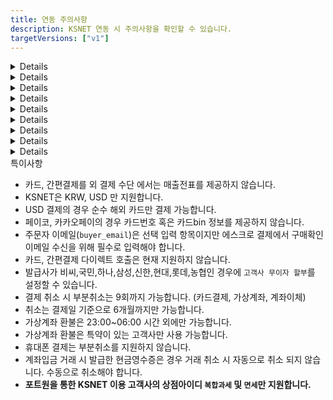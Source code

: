 ```yaml
---
title: 연동 주의사항
description: KSNET 연동 시 주의사항을 확인할 수 있습니다.
targetVersions: ["v1"]
---
```



<Details>
  <p slot="summary">계약 확인사항</p>

  **포트원을 통한 KSNET 이용 고객사의 상점아이디 과세 설정은 반드시 `복합과세`로 설정되어 있어야 합니다. 일반과세, 면세 설정은 지원하지 않습니다.**

  - 키인결제

  - 고객사 부담 무이자 할부 설정

  - 가상계좌 마감일시 지정

  - 가상계좌 환불

  - 간편결제 사용

  - 할부 사용

  - 에스크로 사용, 배송 에스크로만 지원
    - KSNET에서 일반 에스크로, 배송 에스크로 두 가지 유형의 에스크로를 제공합니다. 포트원을 통해 KSNET 에스크로를 사용하려는 경우 반드시 **배송 에스크로** 설정이 되어 있어야 합니다.

  - 휴대폰 결제 시 상품 유형 설정(실물 혹은 디지털)
</Details>

<Details>
  <p slot="summary">특정카드사 고객사 부담 무이자 할부 설정 불가</p>

  KSNET에서 고객사 부담 무이자 할부 설정에 필요한 카드 코드 정보를 일부 카드사에 대해서만 제공하고 있습니다. 카드코드가 제공되지 않는 일부 카드사의 경우 고객사 부담 무이자 할부를 설정할 수 없습니다.
</Details>

<Details>
  <p slot="summary">계좌이체 </p>

  ## 결제창에서 현금영수증 발급 시 사업자번호, 휴대폰 번호에 숫자만 입력해야합니다.

  계좌이체 결제창을 통한 현금영수증 발급 시 휴대폰번호, 사업자 번호는 **숫자만** 입력해야 합니다. 하이픈(-)을 포함한 다른 문자가 포함되는 경우 별다른 에러 표시 없이 결제는 진행되지만 현금영수증이 발급되지 않습니다.
</Details>

<Details>
  <p slot="summary">가상계좌</p>

  ## 예금주명 지정 불가

  가상계좌의 예금주명은 고객사명으로 고정되며 별도 지정이 불가합니다.

  ## 부가세, 면세 금액 설정 지원 안 함

  KSNET는 일회성 가상계좌의 경우 부가세, 면세 금액 설정을 지원하지 않습니다.

  ## 가상계좌 입금기한은 필수 입력 항목

  KSNET에서 가상계좌 입금기한은 선택 입력 항목으로 안내하고 있지만 입력하지 않을 경우 가상계좌 입금기한을 특정할 수 없고 오동작할 가능성이 있어 필수로 입력해야합니다. (포트원에서는 필수 값으로 제한하고 있습니다.)

  ## 가상계좌 입금기한은 **초 단위 UNIX TIMESTAMP 사용**

  `vbank_due` 파라미터로 전달하는 가상계좌 입금기한은 초 단위의 UNIX TIMESTAMP(통상 10자리 자연수)로 입력하여야 합니다. (`api로 가상계좌를 발급하는 경우에만 해당합니다.`)
</Details>

<Details>
  <p slot="summary">에스크로 서비스</p>

  ## 주문자 이메일 필수 입력

  구매 확인을 받기 위한 주문자 이메일을 필수로 입력하여야 합니다.

  ## 등록 소요 시간 존재

  에스크로 거래는 30분 \~ 1시간 뒤 [ksta.ksnet.co.kr](http://ksta.ksnet.co.kr/) > PG 거래내역 > 배송 에스크로 거래조회에서 확인이 가능합니다. 에스크로 정보 수정의 경우도 등록이 완료된 이후부터 가능합니다.

  ## 배송정보 발송일시는 **초 단위 UNIX TIMESTAMP 사용**

  `logis.sent_at` 파라미터로 전달하는 배송정보 발송일시는 초 단위의 UNIX TIMESTAMP(통상 10자리 자연수)로 입력하여야 합니다.
</Details>

<Details>
  <p slot="summary">키인결제</p>

  판매 상품에 대한 구분값으로 **`product_type`** 파라미터를 사용해야 결제가 가능합니다.

  고객사 부담 무이자를 원하시는 경우 PG사와의 별도의 계약 후 **`interest_free_by_merchant`** 파라미터를 사용해야 합니다.

  카드번호와 유효기간만으로 결제를 요청하는 비인증 승인 API만 연동되어 있어

  **`birth`**(생년월일 6자리 혹은 사업자 등록번호 10자리)와 **`pwd_2digit`**(비밀번호 앞 2자리)는 검증하지 않습니다.
</Details>

<Details>
  <p slot="summary">빌링키 결제</p>

  판매 상품에 대한 구분값으로 **`product_type`** 을 파라미터로 사용해야 결제가 가능합니다.

  고객사 부담 무이자를 원하시는 경우 pg 사와의 별도의 계약 후 **`interest_free_by_merchant`** 파라미터를 사용해야 합니다.
</Details>

<Details>
  <p slot="summary">빌링키 등록</p>

  `card_number`, `expiry`, `pwd_2digit`, `birth` 파라미터 입력은 필수 입니다.
</Details>

<Details>
  <p slot="summary">기타</p>

  - 휴대폰 결제는 부분취소 불가능.

  - 카드, 간편결제 외 결제의 경우 매출 전표 확인 불가능.

  - 간편결제(카카오페이, 페이코) 카드 결제의 경우 KSNET 측에서 카드정보(카드번호, bin) 정보를 제공해주지 않아 결제 정보에 카드사 정보가 제공되지 않습니다.

  - USD 결제는 순수 해외카드로만 결제 가능합니다.

  - 카카오페이 사용 시 상점정보(대표자명, 주소, 전화번호)를 필수로 입력해야합니다

  - 부분취소는 총 9회까지 가능합니다. (카드결제, 가상계좌, 계좌이체, 간편결제)

  - 취소는 결제일 기준 6개월 이내에만 가능합니다.

  - 가상계좌 환불은 23:00\~06:00 시간 외에만 가능합니다.

  - 계좌입금 거래 시 결제창에서 발급한 현금영수증은 경우 거래 취소 시 자동으로 취소 되지 않습니다.

  - 복합과세의 계좌입금 거래를 부분취소하는 경우 기존에 발급한 현금영수증을 취소하고 부분취소 금액이 반영된 금액 정보로 다시 현금영수증을 발급해야합니다.

  - 매출 전표 확인 시 자동으로 인쇄 기능이 호출됩니다. 오동작이 아닌 KSNET의 의도된 기능입니다.

  - 간편 결제 수단에서 고객사 부담 무이자 설정은 사용 불가능합니다.

  - 간편 결제 수단에서 할부 개월 수 표시 설정은 일부 간편결제사에서만 가능합니다.
    - 네이버페이, 카카오페이, LPay: 할부 개월 수 표시 설정 가능
    - Payco, SSGPay: 할부 개월 수 표시 설정 불가, 5만원 이상 시 1\~12 개월 표시 고정
</Details>

<Hint style="danger">
  특이사항

  - 카드, 간편결제를 외 결제 수단 에서는 매출전표를 제공하지 않습니다.
  - KSNET은 KRW, USD 만 지원합니다.
  - USD 결제의 경우 순수 해외 카드만 결제 가능합니다.
  - 페이코, 카카오페이의 경우 카드번호 혹은 카드bin 정보를 제공하지 않습니다.
  - 주문자 이메일(`buyer_email`)은 선택 입력 항목이지만 에스크로 결제에서 구매확인 이메일 수신을 위해 필수로 입력해야 합니다.
  - 카드, 간편결제 다이렉트 호출은 현재 지원하지 않습니다.
  - 발급사가 비씨,국민,하나,삼성,신한,현대,롯데,농협인 경우에 `고객사 무이자 할부`를 설정할 수 있습니다.
  - 결제 취소 시 부분취소는 9회까지 가능합니다. (카드결제, 가상계좌, 계좌이체)
  - 취소는 결제일 기준으로 6개월까지만 가능합니다.
  - 가상계좌 환불은 23:00\~06:00 시간 외에만 가능합니다.
  - 가상계좌 환불은 특약이 있는 고객사만 사용 가능합니다.
  - 휴대폰 결제는 부분취소를 지원하지 않습니다.
  - 계좌입금 거래 시 발급한 현금영수증은 경우 거래 취소 시 자동으로 취소 되지 않습니다. 수동으로 취소해야 합니다.
  - **포트원을 통한 KSNET 이용 고객사의 상점아이디 `복합과세` 및 `면세`만 지원합니다.**
</Hint>
